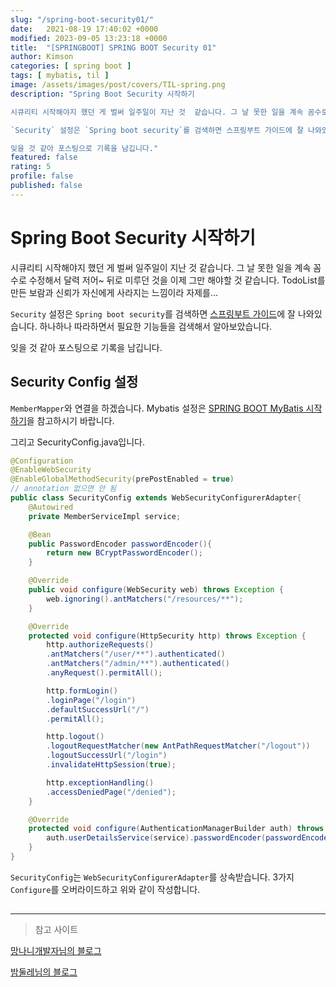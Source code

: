 ```yaml
---
slug: "/spring-boot-security01/"
date:   2021-08-19 17:40:02 +0000
modified: 2023-09-05 13:23:18 +0000
title:  "[SPRINGBOOT] SPRING BOOT Security 01"
author: Kimson
categories: [ spring boot ]
tags: [ mybatis, til ]
image: /assets/images/post/covers/TIL-spring.png
description: "Spring Boot Security 시작하기

시큐리티 시작해야지 했던 게 벌써 일주일이 지난 것  같습니다. 그 날 못한 일을 계속 꼼수로 수정해서 달력 저어~ 뒤로 미루던 것을 이제 그만 해야할 것 같습니다. TodoList를 만든 보람과 신뢰가 자신에게 사라지는 느낌이라 자제를...

`Security` 설정은 `Spring boot security`를 검색하면 스프링부트 가이드에 잘 나와있습니다. 하나하나 따라하면서 필요한 기능들을 검색해서 알아보았습니다.

잊을 것 같아 포스팅으로 기록을 남깁니다."
featured: false
rating: 5
profile: false
published: false
---
```


# Spring Boot Security 시작하기

시큐리티 시작해야지 했던 게 벌써 일주일이 지난 것 같습니다. 그 날 못한 일을 계속 꼼수로 수정해서 달력 저어~ 뒤로 미루던 것을 이제 그만 해야할 것 같습니다. TodoList를 만든 보람과 신뢰가 자신에게 사라지는 느낌이라 자제를...

`Security` 설정은 `Spring boot security`를 검색하면 [스프링부트 가이드](https://spring.io/guides/gs/securing-web/)에 잘 나와있습니다. 하나하나 따라하면서 필요한 기능들을 검색해서 알아보았습니다.

잊을 것 같아 포스팅으로 기록을 남깁니다.

## Security Config 설정

`MemberMapper`와 연결을 하겠습니다.
Mybatis 설정은 [SPRING BOOT MyBatis 시작하기](https://kkn1125.github.io/spring-boot-mybatis01/)을 참고하시기 바랍니다.

그리고 SecurityConfig.java입니다.

```java
@Configuration
@EnableWebSecurity
@EnableGlobalMethodSecurity(prePostEnabled = true)
// annotation 없으면 안 됨
public class SecurityConfig extends WebSecurityConfigurerAdapter{
    @Autowired
    private MemberServiceImpl service;

    @Bean
    public PasswordEncoder passwordEncoder(){
        return new BCryptPasswordEncoder();
    }

    @Override
    public void configure(WebSecurity web) throws Exception {
        web.ignoring().antMatchers("/resources/**");
    }

    @Override
    protected void configure(HttpSecurity http) throws Exception {
        http.authorizeRequests()
        .antMatchers("/user/**").authenticated()
        .antMatchers("/admin/**").authenticated()
        .anyRequest().permitAll();

        http.formLogin()
        .loginPage("/login")
        .defaultSuccessUrl("/")
        .permitAll();

        http.logout()
        .logoutRequestMatcher(new AntPathRequestMatcher("/logout"))
        .logoutSuccessUrl("/login")
        .invalidateHttpSession(true);

        http.exceptionHandling()
        .accessDeniedPage("/denied");
    }

    @Override
    protected void configure(AuthenticationManagerBuilder auth) throws Exception {
        auth.userDetailsService(service).passwordEncoder(passwordEncoder());
    }
}
```

`SecurityConfig`는 `WebSecurityConfigurerAdapter`를 상속받습니다. 3가지 `Configure`를 오버라이드하고 위와 같이 작성합니다.

##

---

> 참고 사이트

[망나니개발자님의 블로그](https://mangkyu.tistory.com/77)

[밤둘레님의 블로그](https://bamdule.tistory.com/53)

